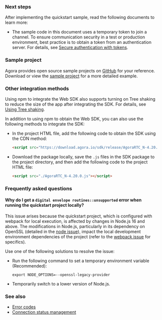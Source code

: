 <PlatformWrapper platform = "web">

### Next steps

After implementing the quickstart sample, read the following documents to learn more:

* The sample code in this document uses a temporary token to join a channel. To ensure communication security in a test or production environment, best practice is to obtain a token from an authentication server. For details, see [Secure authentication with tokens](./get-started/authentication-workflow).

### Sample project

Agora provides open source sample projects on [GitHub](https://github.com/Shengwang-Lab/API-Examples-Web) for your reference. Download or view the [sample project](https://github.com/Shengwang-Lab/API-Examples-Web/tree/main/src/example) for a more detailed example.


### Other integration methods

Using npm to integrate the Web SDK also supports turning on Tree shaking to reduce the size of the app after integrating the SDK. For details, see [Using Tree shaking](.).

In addition to using npm to obtain the Web SDK, you can also use the following methods to integrate the SDK:

* In the project HTML file, add the following code to obtain the SDK using the CDN method:

    ```html
    <script src="https://download.agora.io/sdk/release/AgoraRTC_N-4.20.0.js"></script>
    ```

* Download the <Vpd k="SDK"/> package locally, save the `.js` files in the SDK package to the project directory, and then add the following code to the project HTML file:

    ```html
    <script src="./AgoraRTC_N-4.20.0.js"></script>
    ```

### Frequently asked questions

#### Why do I get a `digital envelope routines::unsupported` error when running the quickstart project locally?

This issue arises because the quickstart project, which is configured with webpack for local execution, is affected by changes in Node.js 16 and above. The modifications in Node.js, particularly in its dependency on OpenSSL (detailed in the [node issue](https://github.com/nodejs/node/issues/29817)), impact the local development environment dependencies of the project (refer to the [webpack issue](https://github.com/webpack/webpack/issues/14532) for specifics). 

Use one of the following solutions to resolve the issue:

* Run the following command to set a temporary environment variable (Recommended):

    ```shell
    export NODE_OPTIONS=--openssl-legacy-provider
    ```

* Temporarily switch to a lower version of Node.js.


### See also

* [Error codes](../troubleshooting/error-codes)
* [Connection status management](../enhance-call-quality/connection-status-management)


</PlatformWrapper>